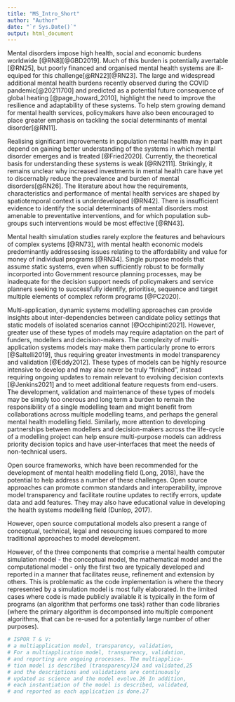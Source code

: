 ```yaml
---
title: "MS_Intro_Short"
author: "Author"
date: "`r Sys.Date()`"
output: html_document
---
```


<!-- `r ifelse(is.na(params$X@background_1L_chr),"",params$X@background_1L_chr)`  -->
Mental disorders impose high health, social and economic burdens worldwide [@RN8][@GBD2019]. Much of this burden is potentially avertable [@RN25], but poorly financed and organised mental health systems are ill-equiped for this challenge[@RN22][@RN23]. The large and widespread additional mental health burdens recently observed during the COVID pandemic[@20211700] and predicted as a potential future consequence of global heating [@page_howard_2010], highlight the need to improve the resilience and adaptability of these systems. To help stem growing demand for mental health services, policymakers have also been encouraged to place greater emphasis on tackling the social determinants of mental disorder[@RN11].

Realising significant improvements in population mental health may in part depend on gaining better understanding of the systems in which mental disorder emerges and is treated [@Fried2020]. Currently, the theoretical basis for understanding these systems is weak [@RN2111]. Strikingly, it remains unclear why increased investments in mental health care have yet to discernably reduce the prevalence and burden of mental disorders[@RN26].  The literature about how the requirements, characteristics and performance of mental health services are shaped by spatiotemporal context is underdeveloped [@RN42]. There is insufficient evidence to identify the social determinants of mental disorders most amenable to preventative interventions, and for which population sub-groups such interventions would be most effective [@RN43].

Mental health simulation studies rarely explore the features and behaviours of complex systems [@RN73], with mental health economic models predominantly addressesing issues relating to the affordability and value for money of individual programs [@RN34]. Single purpose models that assume static systems, even when sufficiently robust to be formally incorported into Government resource planning processes, may be inadequate for the decision support needs of policymakers and service planners seeking to successfully identify, prioritise, sequence and target multiple elements of complex reform programs [@PC2020]. 

Multi-application, dynamic systems modelling approaches can provide insights about inter-dependencies between candidate policy settings that static models of isolated scenarios cannot [@Occhipinti2021]. However, greater use of these types of models may require adaptation on the part of funders, modellers and decision-makers. The complexity of multi-application systems models may make them particularly prone to errors [@Saltelli2019], thus requiring greater investments in model transparency and validation [@Eddy2012]. These types of models can be highly resource intensive to develop and may also never be truly "finished", instead requiring ongoing updates to remain relevant to evolving decision contexts [@Jenkins2021] and to meet additional feature requests from end-users. The development, validation and maintenance of these types of models may be simply too onerous and long term a burden to remain the responsibility of a single modelling team and might benefit from collaborations across multiple modelling teams, and perhaps the general mental health modelling field. Similarly, more attention to developing partnerships between modellers and decision-makers across the life-cycle of a modelling project can help ensure multi-purpose models can address priority decision topics and have user-interfaces that meet the needs of non-technical users. 

Open source frameworks, which have been recommended for the development of mental health modelling field (Long, 2018), have the potential to help address a number of these challenges. Open source approaches can promote common standards and interoperability, improve model transparency and facilitate routine updates to rectify errors, update data and add features. They may also have educational value in developing the health systems modelling field (Dunlop, 2017).

However, open source computational models also present a range of conceptual, technical, legal and resourcing issues compared to more traditional approaches to model development. 

However, of the three components that comprise a mental health computer simulation model - the conceptual model, the mathematical model and the computational model - only the first two are typically developed and reported in a manner that facilitates reuse, refinement and extension by others. This is problematic as the code implementation is where the theory represented by a simulation model is most fully elaborated. In the limited cases where code is made publicly available it is typically in the form of programs (an algorithm that performs one task) rather than code libraries (where the primary algorithm is decomponsed into multiple component algorithms, that can be re-used for a potentially large number of other purposes). 



```r
# ISPOR T & V: 
# a multiapplication model, transparency, validation,
# For a multiapplication model, transparency, validation,
# and reporting are ongoing processes. The multiapplica-
# tion model is described (transparency)24 and validated,25
# and the descriptions and validations are continuously
# updated as science and the model evolve.26 In addition,
# each instantiation of the model is described, validated,
# and reported as each application is done.27
```

